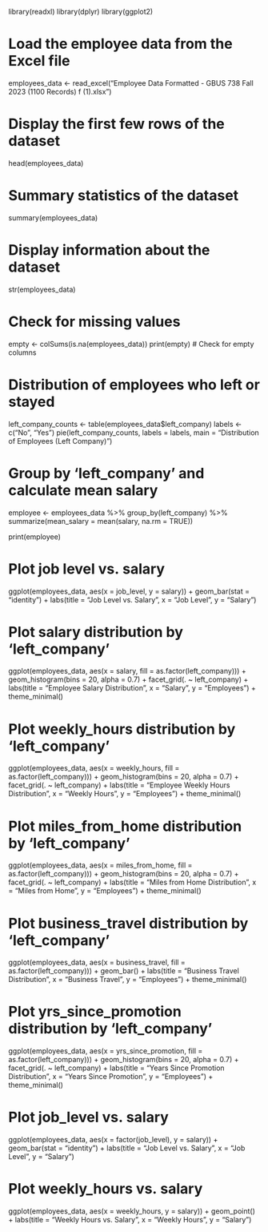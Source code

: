 library(readxl)
library(dplyr)
library(ggplot2)

# Load the employee data from the Excel file
employees_data <- read_excel("Employee Data Formatted - GBUS 738 Fall 2023 (1100 Records) f (1).xlsx")

# Display the first few rows of the dataset
head(employees_data)

# Summary statistics of the dataset
summary(employees_data)

# Display information about the dataset
str(employees_data)

# Check for missing values
empty <- colSums(is.na(employees_data))
print(empty)  # Check for empty columns

# Distribution of employees who left or stayed
left_company_counts <- table(employees_data$left_company)
labels <- c("No", "Yes")
pie(left_company_counts, labels = labels, main = "Distribution of Employees (Left Company)")

# Group by 'left_company' and calculate mean salary
employee <- employees_data %>%
  group_by(left_company) %>%
  summarize(mean_salary = mean(salary, na.rm = TRUE))

print(employee)

# Plot job level vs. salary
ggplot(employees_data, aes(x = job_level, y = salary)) +
  geom_bar(stat = "identity") +
  labs(title = "Job Level vs. Salary", x = "Job Level", y = "Salary")

# Plot salary distribution by 'left_company'
ggplot(employees_data, aes(x = salary, fill = as.factor(left_company))) +
  geom_histogram(bins = 20, alpha = 0.7) +
  facet_grid(. ~ left_company) +
  labs(title = "Employee Salary Distribution", x = "Salary", y = "Employees") +
  theme_minimal()

# Plot weekly_hours distribution by 'left_company'
ggplot(employees_data, aes(x = weekly_hours, fill = as.factor(left_company))) +
  geom_histogram(bins = 20, alpha = 0.7) +
  facet_grid(. ~ left_company) +
  labs(title = "Employee Weekly Hours Distribution", x = "Weekly Hours", y = "Employees") +
  theme_minimal()

# Plot miles_from_home distribution by 'left_company'
ggplot(employees_data, aes(x = miles_from_home, fill = as.factor(left_company))) +
  geom_histogram(bins = 20, alpha = 0.7) +
  facet_grid(. ~ left_company) +
  labs(title = "Miles from Home Distribution", x = "Miles from Home", y = "Employees") +
  theme_minimal()

# Plot business_travel distribution by 'left_company'
ggplot(employees_data, aes(x = business_travel, fill = as.factor(left_company))) +
  geom_bar() +
  labs(title = "Business Travel Distribution", x = "Business Travel", y = "Employees") +
  theme_minimal()

# Plot yrs_since_promotion distribution by 'left_company'
ggplot(employees_data, aes(x = yrs_since_promotion, fill = as.factor(left_company))) +
  geom_histogram(bins = 20, alpha = 0.7) +
  facet_grid(. ~ left_company) +
  labs(title = "Years Since Promotion Distribution", x = "Years Since Promotion", y = "Employees") +
  theme_minimal()

# Plot job_level vs. salary
ggplot(employees_data, aes(x = factor(job_level), y = salary)) +
  geom_bar(stat = "identity") +
  labs(title = "Job Level vs. Salary", x = "Job Level", y = "Salary")

# Plot weekly_hours vs. salary
ggplot(employees_data, aes(x = weekly_hours, y = salary)) +
  geom_point() +
  labs(title = "Weekly Hours vs. Salary", x = "Weekly Hours", y = "Salary")
